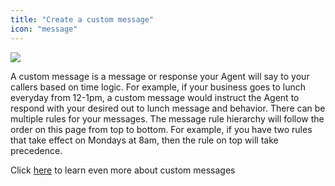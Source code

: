 ```yaml
---
title: "Create a custom message"
icon: "message"
---
```


![](mintlify/images/createcustommessage.jpg)

A custom message is a message or response your Agent will say to your callers based on time logic. For example, if your business goes to lunch everyday from 12-1pm, a custom message would instruct the Agent to respond with your desired out to lunch message and behavior. There can be multiple rules for your messages. The message rule hierarchy will follow the order on this page from top to bottom. For example, if you have two rules that take effect on Mondays at 8am, then the rule on top will take precedence.

Click [here](https://docs.syllable.ai/Resources/CustomMessages) to learn even more about custom messages

##